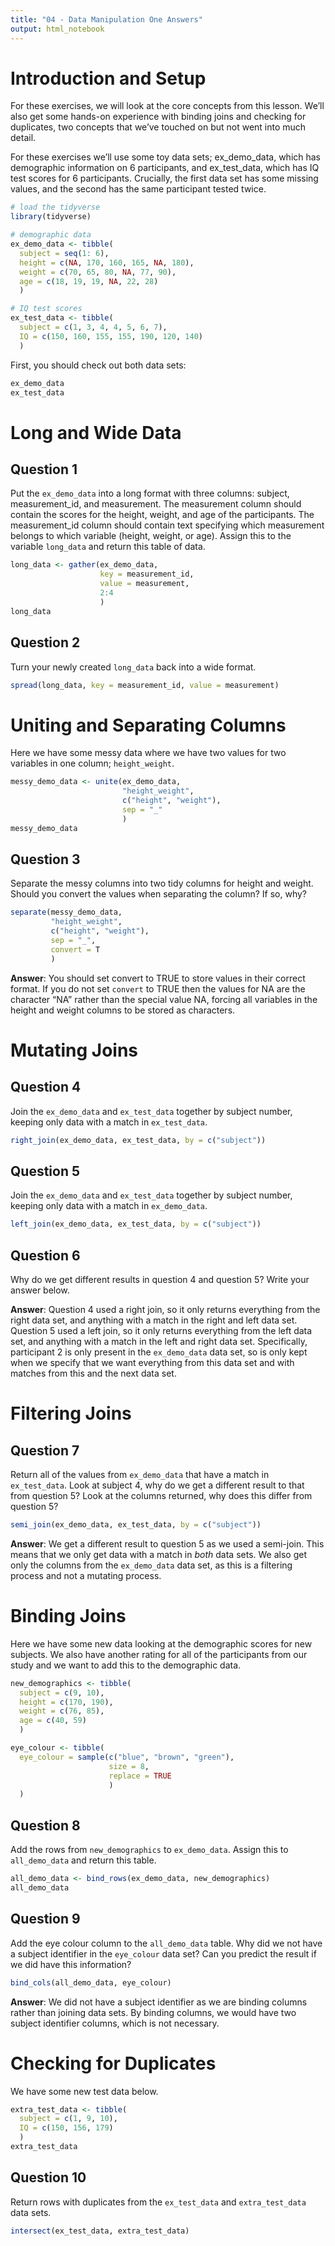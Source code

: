 ---
title: "04 - Data Manipulation One Answers"
output: html_notebook
---

# Introduction and Setup

For these exercises, we will look at the core concepts from this lesson. We'll also get some hands-on experience with binding joins and checking for duplicates, two concepts that we've touched on but not went into much detail.

For these exercises we'll use some toy data sets; ex_demo_data, which has demographic information on 6 participants, and ex_test_data, which has IQ test scores for 6 participants. Crucially, the first data set has some missing values, and the second has the same participant tested twice.

```{r 4_exercise_libraries_and_data, message=FALSE}
# load the tidyverse
library(tidyverse)

# demographic data
ex_demo_data <- tibble(
  subject = seq(1: 6),
  height = c(NA, 170, 160, 165, NA, 180),
  weight = c(70, 65, 80, NA, 77, 90),
  age = c(18, 19, 19, NA, 22, 28)
  )

# IQ test scores
ex_test_data <- tibble(
  subject = c(1, 3, 4, 4, 5, 6, 7),
  IQ = c(150, 160, 155, 155, 190, 120, 140)
  )
```

First, you should check out both data sets:

```{r 4_check_data}
ex_demo_data
ex_test_data
```

# Long and Wide Data

## Question 1

Put the `ex_demo_data` into a long format with three columns: subject, measurement_id, and measurement. The measurement column should contain the scores for the height, weight, and age of the participants. The measurement_id column should contain text specifying which measurement belongs to which variable (height, weight, or age). Assign this to the variable `long_data` and return this table of data.

```{r 4_question_one_answer}
long_data <- gather(ex_demo_data, 
                    key = measurement_id, 
                    value = measurement, 
                    2:4
                    )
long_data
```

## Question 2

Turn your newly created `long_data` back into a wide format.

```{r 4_question_two_answer}
spread(long_data, key = measurement_id, value = measurement)
```

# Uniting and Separating Columns

Here we have some messy data where we have two values for two variables in one column; `height_weight`.

```{r 4_make_messy_data}
messy_demo_data <- unite(ex_demo_data, 
                         "height_weight", 
                         c("height", "weight"), 
                         sep = "_"
                         )
messy_demo_data
```

## Question 3

Separate the messy columns into two tidy columns for height and weight. Should you convert the values when separating the column? If so, why?

```{r 4_question_three_answer}
separate(messy_demo_data, 
         "height_weight", 
         c("height", "weight"), 
         sep = "_", 
         convert = T
         )
```

**Answer**: You should set convert to TRUE to store values in their correct format. If you do not set `convert` to TRUE then the values for NA are the character "NA" rather than the special value NA, forcing all variables in the height and weight columns to be stored as characters. 

# Mutating Joins

## Question 4

Join the `ex_demo_data` and `ex_test_data` together by subject number, keeping only data with a match in `ex_test_data`.

```{r 4_question_four_answer}
right_join(ex_demo_data, ex_test_data, by = c("subject"))
```

## Question 5

Join the `ex_demo_data` and `ex_test_data` together by subject number, keeping only data with a match in `ex_demo_data`.

```{r 4_question_five_answer}
left_join(ex_demo_data, ex_test_data, by = c("subject"))
```

## Question 6

Why do we get different results in question 4 and question 5? Write your answer below.

**Answer**: Question 4 used a right join, so it only returns everything from the right data set, and anything with a match in the right and left data set. Question 5 used a left join, so it only returns everything from the left data set, and anything with a match in the left and right data set. Specifically, participant 2 is only present in the `ex_demo_data` data set, so is only kept when we specify that we want everything from this data set and with matches from this and the next data set.

# Filtering Joins

## Question 7

Return all of the values from `ex_demo_data` that have a match in `ex_test_data`. Look at subject 4, why do we get a different result to that from question 5? Look at the columns returned, why does this differ from question 5?

```{r 4_question_seven_answer}
semi_join(ex_demo_data, ex_test_data, by = c("subject"))
```

**Answer**: We get a different result to question 5 as we used a semi-join. This means that we only get data with a match in *both* data sets. We also get only the columns from the `ex_demo_data` data set, as this is a filtering process and not a mutating process.

# Binding Joins

Here we have some new data looking at the demographic scores for new subjects. We also have another rating for all of the participants from our study and we want to add this to the demographic data.

```{r 4_make_binding_joins_data}
new_demographics <- tibble(
  subject = c(9, 10),
  height = c(170, 190),
  weight = c(76, 85),
  age = c(40, 59)
  )

eye_colour <- tibble(
  eye_colour = sample(c("blue", "brown", "green"), 
                      size = 8, 
                      replace = TRUE
                      )
  )
```

## Question 8

Add the rows from `new_demographics` to `ex_demo_data`. Assign this to `all_demo_data` and return this table.

```{r 4_question_eight_answer}
all_demo_data <- bind_rows(ex_demo_data, new_demographics)
all_demo_data
```

## Question 9

Add the eye colour column to the `all_demo_data` table. Why did we not have a subject identifier in the `eye_colour` data set? Can you predict the result if we did have this information?

```{r 4_question_nine_answer}
bind_cols(all_demo_data, eye_colour)
```

**Answer**: We did not have a subject identifier as we are binding columns rather than joining data sets. By binding columns, we would have two subject identifier columns, which is not necessary.

# Checking for Duplicates

We have some new test data below.

```{r 4_make_duplicates_data}
extra_test_data <- tibble(
  subject = c(1, 9, 10),
  IQ = c(150, 156, 179)
  )
extra_test_data
```

## Question 10

Return rows with duplicates from the `ex_test_data` and `extra_test_data` data sets.

```{r 4_question_ten_answer}
intersect(ex_test_data, extra_test_data)
```
